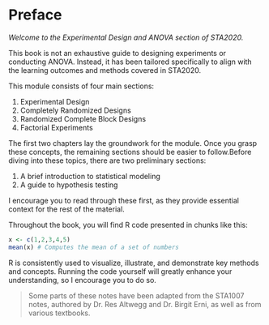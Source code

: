 # Preface {.unnumbered} 

*Welcome to the Experimental Design and ANOVA section of STA2020.*

This book is not an exhaustive guide to designing experiments or conducting ANOVA. Instead, it has been tailored specifically to align with the learning outcomes and methods covered in STA2020.

This module consists of four main sections:

1. Experimental Design
2. Completely Randomized Designs
3. Randomized Complete Block Designs
4. Factorial Experiments

The first two chapters lay the groundwork for the module. Once you grasp these concepts, the remaining sections should be easier to follow.Before diving into these topics, there are two preliminary sections:

1. A brief introduction to statistical modeling
2. A guide to hypothesis testing

I encourage you to read through these first, as they provide essential context for the rest of the material.

Throughout the book, you will find R code presented in chunks like this:

```r
x <- c(1,2,3,4,5)
mean(x) # Computes the mean of a set of numbers  
```

R is consistently used to visualize, illustrate, and demonstrate key methods and concepts. Running the code yourself will greatly enhance your understanding, so I encourage you to do so.


> Some parts of these notes have been adapted from the STA1007 notes, authored by Dr. Res Altwegg and Dr. Birgit Erni, as well as from various textbooks.

